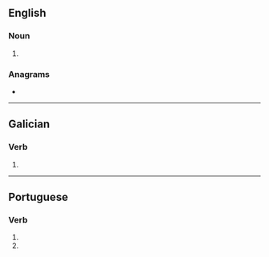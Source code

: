 ==English==

===Noun===
{{head|en|noun plural form}}

# {{plural of|voe|lang=en}}

===Anagrams===
* {{anagrams|en|a=eosv|OEVs|VEOS|Vose|sevo}}

----

==Galician==

===Verb===
{{gl-verb-form}}

# {{inflection of|voar|lang=gl||2|s|pres|subj}}

----

==Portuguese==

===Verb===
{{head|pt|verb form}}

# {{pt-verb form of|voar|ar|subjunctive|present|singular|second}}
# {{pt-verb form of|voar|ar|imperative|negative|singular|second}}